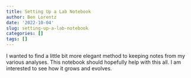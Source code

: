 ```yaml
---
title: Setting Up a Lab Notebook
author: Ben Lorentz
date: '2022-10-04'
slug: setting-up-a-lab-notebook
categories: []
tags: []
---
```

I wanted to find a little bit more elegant method to keeping notes from my various
analyses. This notebook should hopefully help with this all. I am interested to 
see how it grows and evolves.